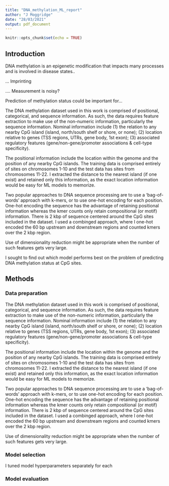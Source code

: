 ```yaml
---
title: "DNA_methylation_ML_report"
author: "J Moggridge"
date: "28/03/2021"
output: pdf_document
---
```


```r
knitr::opts_chunk$set(echo = TRUE)
```

## Introduction

DNA methylation is an epigenetic modification that impacts many processes and is involved in disease states..

... Imprinting

.... Measurement is noisy?

Prediction of methylation status could be important for...

The DNA methylation dataset used in this work is comprised of positional, categorical, and sequence information. As such, the data requires feature extraction to make use of the non-numeric information, particularly the sequence information. Nominal information include (1) the relation to any nearby CpG island (island, north/south shelf or shore, or none); (2) location relative to genes (TSS regions, UTRs, gene body, 1st exon); (3) associated regulatory features (gene/non-gene/promoter associations & cell-type specificity).

The positional information include the location within the genome and the position of any nearby CpG islands. The training data is comprised entirely of sites on chromosomes 1-10 and the test data has sites from chromosomes 11-22. I extracted the distance to the nearest island (if one exist) and retained only this information, as the exact location information would be easy for ML models to memorize.

Two popular approaches to DNA sequence processing are to use a 'bag-of-words' approach with k-mers, or to use one-hot encoding for each position. One-hot encoding the sequence has the advantage of retaining positional information whereas the kmer counts only retain compositional (or motif) information. There is 2 kbp of sequence centered around the CpG sites included in the dataset. I used a combinged approach, where I one-hot encoded the 60 bp upstream and downstream regions and counted kmers over the 2 kbp region.

Use of dimensionality reduction might be appropriate when the number of such features gets very large.

I sought to find out which model performs best on the problem of predicting DNA methylation status at CpG sites.

## Methods

### Data preparation

The DNA methylation dataset used in this work is comprised of positional, categorical, and sequence information. As such, the data requires feature extraction to make use of the non-numeric information, particularly the sequence information. Nominal information include (1) the relation to any nearby CpG island (island, north/south shelf or shore, or none); (2) location relative to genes (TSS regions, UTRs, gene body, 1st exon); (3) associated regulatory features (gene/non-gene/promoter associations & cell-type specificity).

The positional information include the location within the genome and the position of any nearby CpG islands. The training data is comprised entirely of sites on chromosomes 1-10 and the test data has sites from chromosomes 11-22. I extracted the distance to the nearest island (if one exist) and retained only this information, as the exact location information would be easy for ML models to memorize.

Two popular approaches to DNA sequence processing are to use a 'bag-of-words' approach with k-mers, or to use one-hot encoding for each position. One-hot encoding the sequence has the advantage of retaining positional information whereas the kmer counts only retain compositional (or motif) information. There is 2 kbp of sequence centered around the CpG sites included in the dataset. I used a combinged approach, where I one-hot encoded the 60 bp upstream and downstream regions and counted kmers over the 2 kbp region.

Use of dimensionality reduction might be appropriate when the number of such features gets very large.

### Model selection

I tuned model hyperparameters separately for each

### Model evaluation
